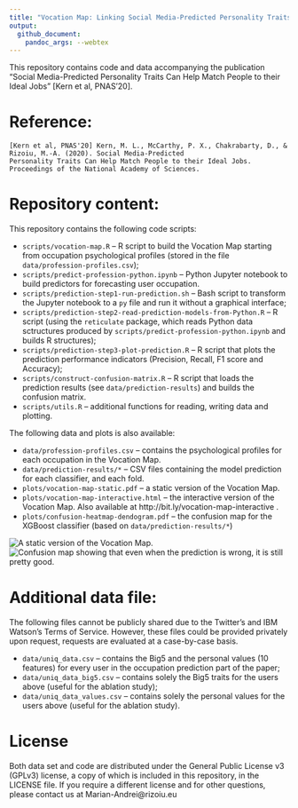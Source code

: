 ```yaml
---
title: "Vocation Map: Linking Social Media-Predicted Personality Traits and Occupations"
output: 
  github_document:
    pandoc_args: --webtex
---
```


This repository contains code and data accompanying the publication "Social Media-Predicted Personality Traits Can Help Match People to their Ideal Jobs" [Kern et al, PNAS'20].

Reference:
===
```
[Kern et al, PNAS'20] Kern, M. L., McCarthy, P. X., Chakrabarty, D., & Rizoiu, M.-A. (2020). Social Media-Predicted
Personality Traits Can Help Match People to their Ideal Jobs. Proceedings of the National Academy of Sciences.
```

Repository content:
===

This repository contains the following code scripts:  

* `scripts/vocation-map.R` -- R script to build the Vocation Map starting from occupation psychological profiles (stored in the file `data/profession-profiles.csv`);
* `scripts/predict-profession-python.ipynb` -- Python Jupyter notebook to build predictors for forecasting user occupation.
* `scripts/prediction-step1-run-prediction.sh` -- Bash script to transform the Jupyter notebook to a `py` file and run it without a graphical interface;
* `scripts/prediction-step2-read-prediction-models-from-Python.R` -- R script (using the `reticulate` package, which reads Python data sctructures produced by `scripts/predict-profession-python.ipynb` and builds R structures);
* `scripts/prediction-step3-plot-prediction.R` -- R script that plots the prediction performance indicators (Precision, Recall, F1 score and Accuracy);
* `scripts/construct-confusion-matrix.R` -- R script that loads the prediction results (see `data/prediction-results`) and builds the confusion matrix.
* `scripts/utils.R` -- additional functions for reading, writing data and plotting.

The following data and plots is also available:

* `data/profession-profiles.csv` -- contains the psychological profiles for each occupation in the Vocation Map.
* `data/prediction-results/*` -- CSV files containing the model prediction for each classifier, and each fold.
* `plots/vocation-map-static.pdf` -- a static version of the Vocation Map. 
* `plots/vocation-map-interactive.html` -- the interactive version of the Vocation Map. Also available at http://bit.ly/vocation-map-interactive .
* `plots/confusion-heatmap-dendogram.pdf` -- the confusion map for the XGBoost classifier (based on `data/prediction-results/*`)

![A static version of the Vocation Map.](plots/vocation-map-static.png)
![Confusion map showing that even when the prediction is wrong, it is still pretty good.](plots/confusion-heatmap-dendogram.png)

Additional data file:
===

The following files cannot be publicly shared due to the Twitter's and IBM Watson's Terms of Service.
However, these files could be provided privately upon request, requests are evaluated at a case-by-case basis.

* `data/uniq_data.csv` -- contains the Big5 and the personal values (10 features) for every user in the occupation prediction part of the paper;
* `data/uniq_data_big5.csv` -- contains solely the Big5 traits for the users above (useful for the ablation study);
* `data/uniq_data_values.csv` -- contains solely the personal values for the users above (useful for the ablation study).


License
===

Both data set and code are distributed under the General Public License v3 (GPLv3) license, a copy of which is included in this repository, in the LICENSE file. 
If you require a different license and for other questions, please contact us at Marian-Andrei@rizoiu.eu

